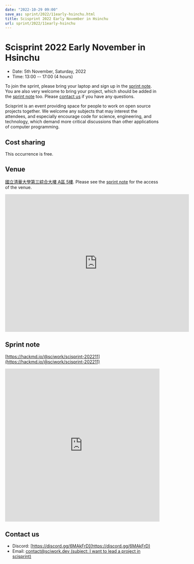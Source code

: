 ```yaml
---
date: "2022-10-29 09:00"
save_as: sprint/2022/11early-hsinchu.html
title: Scisprint 2022 Early November in Hsinchu
url: sprint/2022/11early-hsinchu
---
```


# Scisprint 2022 Early November in Hsinchu

- Date: 5th November, Saturday, 2022
- Time: 13:00 \-- 17:00 (4 hours)

To join the sprint, please bring your laptop and sign up in the [sprint
note](#sprint-note). You are also very welcome to bring your project,
which should be added in the [sprint note](#sprint-note) too. Please
[contact us](#contact-us) if you have any questions.

Scisprint is an event providing space for people to work on open source
projects together. We welcome any subjects that may interest the
attendees, and especially encourage code for science, engineering, and
technology, which demand more critical discussions than other
applications of computer programming.

## Cost sharing

This occurrence is free.

## Venue

[國立清華大學第三綜合大樓 A區
5樓](https://goo.gl/maps/EH2wWtkLQ8qLWd669). Please see the [sprint
note](#sprint-note) for the access of the venue.

<div
  style={{
    overflow: "hidden",
    paddingBottom: "56.25%",
    position: "relative",
    height: 0,
  }}
>
  <iframe
    src="https://www.google.com/maps/embed?pb=!1m18!1m12!1m3!1d28976.98152829823!2d120.96353258312313!3d24.79125198152699!2m3!1f0!2f0!3f0!3m2!1i1024!2i768!4f13.1!3m3!1m2!1s0x3468360c81cfffe3%3A0xd7d529328f01b825!2z5ZyL56uL5riF6I-v5aSn5a2456ys5LiJ57ac5ZCI5aSn5qiT!5e0!3m2!1szh-TW!2stw!4v1662888048158!5m2!1szh-TW!2stw"
    width="600"
    height="450"
    style="border:0;"
    allowfullscreen=""
    loading="lazy"
    referrerpolicy="no-referrer-when-downgrade"
  ></iframe>
</div>

## Sprint note

[https://hackmd.io/@sciwork/scisprint-202211](https://hackmd.io/@sciwork/scisprint-202211)

<iframe
  width="100%"
  height="500"
  src="https://hackmd.io/@sciwork/scisprint-202211"
  frameborder="0"
></iframe>

## Contact us

- Discord: [https://discord.gg/6MAkFrD](https://discord.gg/6MAkFrD)
- Email: [contact@sciwork.dev (subject: I want to lead a project in
  scisprint)](mailto:contact@sciwork.dev?subject=[sciwork]%20I%20want%20to%20lead%20a%20project%20in%20scisprint)
